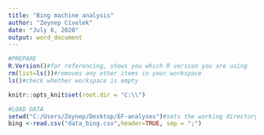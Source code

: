 ```yaml
---
title: "Bing machine analysis"
author: "Zeynep Civelek"
date: "July 6, 2020"
output: word_document
---
```


```r
#PREPARE
R.Version()#for referencing, shows you which R version you are using
rm(list=ls())#removes any other items in your workspace
ls()#check whether workspace is empty
```

```r
knitr::opts_knit$set(root.dir = "C:\\")
```

```r
#LOAD DATA
setwd("C:/Users/Zeynep/Desktop/EF-analyses")#sets the working directory, this is where your datafile is
bing <-read.csv("data_bing.csv",header=TRUE, sep = ";")
```